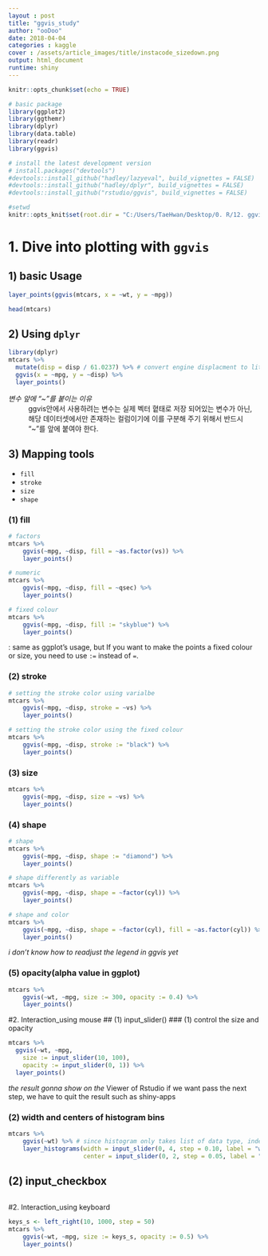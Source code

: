 ```yaml
---
layout : post
title: "ggvis_study"
author: "ooDoo"
date: 2018-04-04
categories : kaggle
cover : /assets/article_images/title/instacode_sizedown.png
output: html_document
runtime: shiny
---
```


```r
knitr::opts_chunk$set(echo = TRUE)

# basic package
library(ggplot2)
library(ggthemr)
library(dplyr)
library(data.table)
library(readr)
library(ggvis)

# install the latest development version 
# install.packages("devtools")
#devtools::install_github("hadley/lazyeval", build_vignettes = FALSE)
#devtools::install_github("hadley/dplyr", build_vignettes = FALSE)
#devtools::install_github("rstudio/ggvis", build_vignettes = FALSE)

#setwd
knitr::opts_knit$set(root.dir = "C:/Users/TaeHwan/Desktop/0. R/12. ggvis")
```

# 1. Dive into plotting with `ggvis`

## 1) basic Usage
```r
layer_points(ggvis(mtcars, x = ~wt, y = ~mpg))
```

```r
head(mtcars)
```


## 2) Using `dplyr`
```r
library(dplyr)
mtcars %>%
  mutate(disp = disp / 61.0237) %>% # convert engine displacment to litres
  ggvis(x = ~mpg, y = ~disp) %>%
  layer_points()
```
*변수 앞에 "~"를 붙이는 이유*
 : ggvis안에서 사용하려는 변수는 실제 벡터 혙태로 저장 되어있는 변수가 아닌, 해당 데이터셋에서만 존재하는 컬럼이기에 이를 구분해 주기 위해서 반드시 "~"를 앞에 붙여야 한다. 
 
## 3) Mapping tools
 - `fill`
 - `stroke` 
 - `size`
 - `shape`
 
### (1) fill 
```r
# factors
mtcars %>% 
    ggvis(~mpg, ~disp, fill = ~as.factor(vs)) %>% 
    layer_points()

# numeric
mtcars %>% 
    ggvis(~mpg, ~disp, fill = ~qsec) %>% 
    layer_points()

# fixed colour
mtcars %>% 
    ggvis(~mpg, ~disp, fill := "skyblue") %>% 
    layer_points()
```
: same as ggplot's usage, but If you want to make the points a fixed colour or size, you need to use `:=` instead of `=`. 
 
### (2) stroke 
```r
# setting the stroke color using varialbe
mtcars %>%
    ggvis(~mpg, ~disp, stroke = ~vs) %>%
    layer_points()

# setting the stroke color using the fixed colour 
mtcars %>%
    ggvis(~mpg, ~disp, stroke := "black") %>%
    layer_points()
```
 
### (3) size
```r
mtcars %>%
    ggvis(~mpg, ~disp, size = ~vs) %>% 
    layer_points()
```
 

### (4) shape
```r
# shape  
mtcars %>% 
    ggvis(~mpg, ~disp, shape := "diamond") %>%
    layer_points() 

# shape differently as variable
mtcars %>% 
    ggvis(~mpg, ~disp, shape = ~factor(cyl)) %>%
    layer_points() 

# shape and color
mtcars %>% 
    ggvis(~mpg, ~disp, shape = ~factor(cyl), fill = ~as.factor(cyl)) %>%
    layer_points() 
```
*i don't know how to readjust the legend in ggvis yet*

 
### (5) opacity(alpha value in ggplot)
```r
mtcars %>% 
    ggvis(~wt, ~mpg, size := 300, opacity := 0.4) %>%
    layer_points()
```
 
 
#2. Interaction_using mouse
## (1) input_slider() 
### (1) control the size and opacity 
```r
mtcars %>% 
  ggvis(~wt, ~mpg, 
    size := input_slider(10, 100),
    opacity := input_slider(0, 1)) %>% 
  layer_points()
```

*the result gonna show on the *Viewer of Rstudio
if we want pass the next step, we have to quit the result such as shiny-apps

### (2) width and centers of histogram bins
```r
mtcars %>% 
    ggvis(~wt) %>% # since histogram only takes list of data type, indexing the value as above using "~""
    layer_histograms(width = input_slider(0, 4, step = 0.10, label = "width"),
                     center = input_slider(0, 2, step = 0.05, label = "center"))
```


## (2) input_checkbox
```r
    
```




#2. Interaction_using keyboard
```r
keys_s <- left_right(10, 1000, step = 50)
mtcars %>%
    ggvis(~wt, ~mpg, size := keys_s, opacity := 0.5) %>% 
    layer_points()
```











